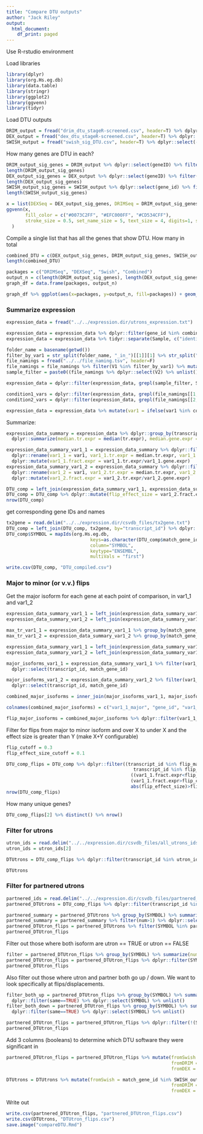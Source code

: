 ```yaml
---
title: "Compare DTU outputs"
author: "Jack Riley"
output: 
  html_document:
    df_print: paged
---
```


Use R-rstudio environment

Load libraries

```r
library(dplyr)
library(org.Hs.eg.db)
library(data.table)
library(stringr)
library(ggplot2)
library(ggvenn)
library(tidyr)
```

Load DTU outputs

```r
DRIM_output = fread("drim_dtu_stageR-screened.csv", header=T) %>% dplyr::select(-V1)
DEX_output = fread("dex_dtu_stageR-screened.csv", header=T) %>% dplyr::select(-V1)
SWISH_output = fread("swish_sig_DTU.csv", header=T) %>% dplyr::select(-V1)
```

How many genes are DTU in each?

```r
DRIM_output_sig_genes = DRIM_output %>% dplyr::select(geneID) %>% filter(!is.na(geneID)) %>% distinct() %>% unlist()
length(DRIM_output_sig_genes)
DEX_output_sig_genes = DEX_output %>% dplyr::select(geneID) %>% filter(!is.na(geneID)) %>% distinct() %>% unlist()
length(DEX_output_sig_genes)
SWISH_output_sig_genes = SWISH_output %>% dplyr::select(gene_id) %>% filter(!is.na(gene_id)) %>% distinct() %>% unlist()
length(SWISH_output_sig_genes)
```


```r
x = list(DEXSeq = DEX_output_sig_genes, DRIMSeq = DRIM_output_sig_genes, Swish = SWISH_output_sig_genes)
ggvenn(x, 
       fill_color = c("#0073C2FF", "#EFC000FF", "#CD534CFF"),
       stroke_size = 0.5, set_name_size = 5, text_size = 4, digits=1, show_elements=F
  )
```

Compile a single list that has all the genes that show DTU. How many in total

```r
combined_DTU = c(DEX_output_sig_genes, DRIM_output_sig_genes, SWISH_output_sig_genes) %>% unique()
length(combined_DTU)
```

```r
packages = c("DRIMSeq", "DEXSeq", "Swish", "Combined")
output_n = c(length(DRIM_output_sig_genes), length(DEX_output_sig_genes), length(SWISH_output_sig_genes), length(combined_DTU))
graph_df = data.frame(packages, output_n)

graph_df %>% ggplot(aes(x=packages, y=output_n, fill=packages)) + geom_bar(stat="identity")
```

### Summarize expression

```r
expression_data = fread("../../expression.dir/utrons_expression.txt")
```

```r
expression_data = expression_data %>% dplyr::filter(gene_id %in% combined_DTU)
expression_data = expression_data %>% tidyr::separate(Sample, c("identifier", "var1", "replicate"), remove=FALSE)

folder_name = basename(getwd())
filter_by_var1 = str_split(folder_name, "_in_")[[1]][1] %>% str_split("_vs_") %>% unlist()
file_namings = fread("../../file_naming.tsv", header=F)
file_namings = file_namings %>% filter(V1 %in% filter_by_var1) %>% mutate(V2 = str_replace(V2, "-", "."))
sample_filter = paste0((file_namings %>% dplyr::select(V2) %>% unlist())[1],"|",(file_namings %>% dplyr::select(V2) %>% unlist())[2])

expression_data = dplyr::filter(expression_data, grepl(sample_filter, Sample))

condition1_vars = dplyr::filter(expression_data, grepl(file_namings[[1,2]], Sample)) %>% dplyr::select(var1) %>% distinct() %>% unlist()
condition2_vars = dplyr::filter(expression_data, grepl(file_namings[[2,2]], Sample)) %>% dplyr::select(var1) %>% distinct() %>% unlist()

expression_data = expression_data %>% mutate(var1 = ifelse(var1 %in% condition1_vars, filter_by_var1[1], filter_by_var1[2]))
```

Summarize:

```r
expression_data_summary = expression_data %>% dplyr::group_by(transcript_id, var1) %>%
  dplyr::summarize(median.tr.expr = median(tr.expr), median.gene.expr = median(gene.expr))

expression_data_summary_var1_1 = expression_data_summary %>% dplyr::filter(var1 == filter_by_var1[1]) %>%
  dplyr::rename(var1_1 = var1, var1_1.tr.expr = median.tr.expr, var1_1.gene.expr = median.gene.expr) %>%
  dplyr::mutate(var1_1.fract.expr = var1_1.tr.expr/var1_1.gene.expr)
expression_data_summary_var1_2 = expression_data_summary %>% dplyr::filter(var1 == filter_by_var1[2]) %>%
  dplyr::rename(var1_2 = var1, var1_2.tr.expr = median.tr.expr, var1_2.gene.expr = median.gene.expr) %>%
  dplyr::mutate(var1_2.fract.expr = var1_2.tr.expr/var1_2.gene.expr)
```

```r
DTU_comp = left_join(expression_data_summary_var1_1, expression_data_summary_var1_2, by="transcript_id") 
DTU_comp = DTU_comp %>% dplyr::mutate(flip_effect_size = var1_2.fract.expr-var1_1.fract.expr)
nrow(DTU_comp)
```

get corresponding gene IDs and names

```r
tx2gene = read.delim("../../expression.dir/csvdb_files/tx2gene.txt")
DTU_comp = left_join(DTU_comp, tx2gene, by="transcript_id") %>% dplyr::relocate(match_gene_id, .after=transcript_id)
DTU_comp$SYMBOL = mapIds(org.Hs.eg.db,
                               keys=as.character(DTU_comp$match_gene_id),
                               column="SYMBOL",
                               keytype="ENSEMBL",
                               multiVals = "first")

write.csv(DTU_comp, "DTU_compiled.csv")
```

### Major to minor (or v.v.) flips

Get the major isoform  for each gene at each point of comparison, in var1_1 and var1_2

```r
expression_data_summary_var1_1 = left_join(expression_data_summary_var1_1, tx2gene, by="transcript_id") 
expression_data_summary_var1_2 = left_join(expression_data_summary_var1_2, tx2gene, by="transcript_id") 

max_tr_var1_1 = expression_data_summary_var1_1 %>% group_by(match_gene_id) %>% summarize(max_tx_expr_var1_1 = max(var1_1.tr.expr))
max_tr_var1_2 = expression_data_summary_var1_2 %>% group_by(match_gene_id) %>% summarize(max_tx_expr_var1_2 = max(var1_2.tr.expr))

expression_data_summary_var1_1 = left_join(expression_data_summary_var1_1, max_tr_var1_1, by="match_gene_id")
expression_data_summary_var1_2 = left_join(expression_data_summary_var1_2, max_tr_var1_2, by="match_gene_id")

major_isoforms_var1_1 = expression_data_summary_var1_1 %>% filter(var1_1.tr.expr==max_tx_expr_var1_1) %>%
  dplyr::select(transcript_id, match_gene_id) 

major_isoforms_var1_2 = expression_data_summary_var1_2 %>% filter(var1_2.tr.expr==max_tx_expr_var1_2) %>%
  dplyr::select(transcript_id, match_gene_id)

combined_major_isoforms = inner_join(major_isoforms_var1_1, major_isoforms_var1_2, by="match_gene_id")

colnames(combined_major_isoforms) = c("var1_1_major", "gene_id", "var1_2_major")

flip_major_isoforms = combined_major_isoforms %>% dplyr::filter(var1_1_major != var1_2_major)
```

Filter for flips from major to minor isoform and over X to under X and the effect size is greater than Y (make X+Y configurable)

```r
flip_cutoff = 0.3
flip_effect_size_cutoff = 0.1

DTU_comp_flips = DTU_comp %>% dplyr::filter((transcript_id %in% flip_major_isoforms$var1_1_major | 
                                               transcript_id %in% flip_major_isoforms$var1_2_major) &
                                              ((var1_1.fract.expr<flip_cutoff & var1_2.fract.expr>flip_cutoff) |
                                              (var1_1.fract.expr>flip_cutoff & var1_2.fract.expr<flip_cutoff)) & 
                                              abs(flip_effect_size)>flip_effect_size_cutoff)
nrow(DTU_comp_flips)
```

How many unique genes?

```r
DTU_comp_flips[2] %>% distinct() %>% nrow()
```

### Filter for utrons

```r
utron_ids = read.delim("../../expression.dir/csvdb_files/all_utrons_ids.txt")
utron_ids = utron_ids[2]
```

```r
DTUtrons = DTU_comp_flips %>% dplyr::filter(transcript_id %in% utron_ids$transcript_id) %>% relocate(SYMBOL, .after = match_gene_id)
```

```r
DTUtrons
```

### Filter for partnered utrons

```r
partnered_ids = read.delim("../../expression.dir/csvdb_files/partnered_utrons_ids.txt")
partnered_DTUtrons = DTU_comp_flips %>% dplyr::filter(transcript_id %in% partnered_ids$transcript_id | transcript_id %in% partnered_ids$match_transcript_id) %>% dplyr::mutate(utron = transcript_id %in% utron_ids$transcript_id) %>% relocate(SYMBOL, .after=match_gene_id)
```

```r
partnered_summary = partnered_DTUtrons %>% group_by(SYMBOL) %>% summarize(num = n())
partnered_summary = partnered_summary %>% filter(num>1) %>% dplyr::select(SYMBOL) %>% unlist()
partnered_DTUtron_flips = partnered_DTUtrons %>% filter(SYMBOL %in% partnered_summary) %>% arrange(SYMBOL) %>% relocate(utron, .after=SYMBOL)
partnered_DTUtron_flips
```

Filter out those where both isoform are utron == TRUE or utron == FALSE

```r
filter = partnered_DTUtron_flips %>% group_by(SYMBOL) %>% summarize(num = n_distinct(utron)) %>% filter(num==2)
partnered_DTUtron_flips = partnered_DTUtron_flips %>% dplyr::filter(SYMBOL %in% filter$SYMBOL)
partnered_DTUtron_flips
```

Also filter out those where utron and partner both go up / down. We want to look specifically at flips/displacements.

```r
filter_both_up = partnered_DTUtron_flips %>% group_by(SYMBOL) %>% summarize(same = all(flip_effect_size > 0)) %>%
  dplyr::filter(same==TRUE) %>% dplyr::select(SYMBOL) %>% unlist()
filter_both_down = partnered_DTUtron_flips %>% group_by(SYMBOL) %>% summarize(same = all(flip_effect_size < 0)) %>%
  dplyr::filter(same==TRUE) %>% dplyr::select(SYMBOL) %>% unlist()

partnered_DTUtron_flips = partnered_DTUtron_flips %>% dplyr::filter(!(SYMBOL %in% filter_both_up | SYMBOL %in% filter_both_down))
partnered_DTUtron_flips

```

Add 3 columns (booleans) to determine which DTU software they were significant in

```r
partnered_DTUtron_flips = partnered_DTUtron_flips %>% mutate(fromSwish = match_gene_id %in% SWISH_output_sig_genes,
                                                             fromDRIM = match_gene_id %in% DRIM_output_sig_genes,
                                                             fromDEX = match_gene_id %in% DEX_output_sig_genes)

DTUtrons = DTUtrons %>% mutate(fromSwish = match_gene_id %in% SWISH_output_sig_genes,
                                                             fromDRIM = match_gene_id %in% DRIM_output_sig_genes,
                                                             fromDEX = match_gene_id %in% DEX_output_sig_genes)
```

Write out

```r
write.csv(partnered_DTUtron_flips, "partnered_DTUtron_flips.csv")
write.csv(DTUtrons, "DTUtron_flips.csv")
save.image("compareDTU.Rmd")
```